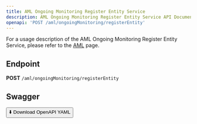 ```yaml
---
title: AML Ongoing Monitoring Register Entity Service
description: AML Ongoing Monitoring Register Entity Service API Documentation
openapi: 'POST /aml/ongoingMonitoring/registerEntity'
---
```


For a usage description of the AML Ongoing Monitoring Register Entity Service, please refer to the [AML](/essentials/aml) page.

## Endpoint

**POST** `/aml/ongoingMonitoring/registerEntity`

## Swagger
<a href="/public/downloads/swagger/AML/AML.postman_collection.json" download="AML.postman_collection.json">
  <button>⬇️ Download OpenAPI YAML</button>
</a>